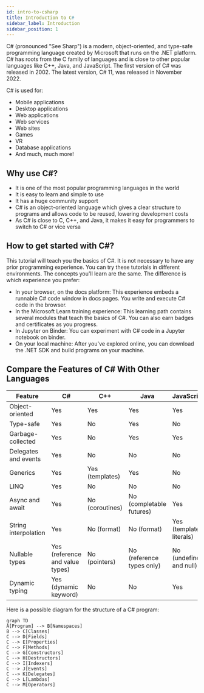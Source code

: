 ```yaml
---
id: intro-to-csharp
title: Introduction to C#
sidebar_label: Introduction
sidebar_position: 1
---
```


C# (pronounced "See Sharp") is a modern, object-oriented, and type-safe programming language created by Microsoft that runs on the .NET platform. C# has roots from the C family of languages and is close to other popular languages like C++, Java, and JavaScript. The first version of C# was released in 2002. The latest version, C# 11, was released in November 2022. 

C# is used for:

- Mobile applications
- Desktop applications
- Web applications
- Web services
- Web sites
- Games
- VR
- Database applications
- And much, much more!

## Why use C#?

- It is one of the most popular programming languages in the world
- It is easy to learn and simple to use
- It has a huge community support
- C# is an object-oriented language which gives a clear structure to programs and allows code to be reused, lowering development costs
- As C# is close to C, C++, and Java, it makes it easy for programmers to switch to C# or vice versa

## How to get started with C#?

This tutorial will teach you the basics of C#. It is not necessary to have any prior programming experience. You can try these tutorials in different environments. The concepts you'll learn are the same. The difference is which experience you prefer:

- In your browser, on the docs platform: This experience embeds a runnable C# code window in docs pages. You write and execute C# code in the browser.
- In the Microsoft Learn training experience: This learning path contains several modules that teach the basics of C#. You can also earn badges and certificates as you progress.
- In Jupyter on Binder: You can experiment with C# code in a Jupyter notebook on binder.
- On your local machine: After you've explored online, you can download the .NET SDK and build programs on your machine.

## Compare the Features of C# With Other Languages

| Feature | C# | C++ | Java | JavaScript |
|---------|----|-----|------|------------|
| Object-oriented | Yes | Yes | Yes | Yes |
| Type-safe | Yes | No | Yes | No |
| Garbage-collected | Yes | No | Yes | Yes |
| Delegates and events | Yes | No | No | No |
| Generics | Yes | Yes (templates) | Yes | No |
| LINQ | Yes | No | No | No |
| Async and await | Yes | No (coroutines) | No (completable futures) | Yes |
| String interpolation | Yes | No (format) | No (format) | Yes (template literals) |
| Nullable types | Yes (reference and value types) | No (pointers) | No (reference types only)  | No (undefined and null) |
| Dynamic typing | Yes (dynamic keyword)  | No  | No  | Yes  |

Here is a possible diagram for the structure of a C# program:

```mermaid
graph TD
A[Program] --> B[Namespaces]
B --> C[Classes]
C --> D[Fields]
C --> E[Properties]
C --> F[Methods]
C --> G[Constructors]
C --> H[Destructors]
C --> I[Indexers]
C --> J[Events]
C --> K[Delegates]
C --> L[Lambdas]
C --> M[Operators]
```